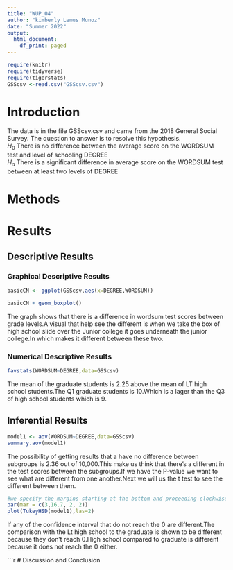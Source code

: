 ```yaml
---
title: "WUP_04"
author: "kimberly Lemus Munoz"
date: "Summer 2022"
output:
  html_document:
    df_print: paged
---
```


```r
require(knitr)
require(tidyverse)
require(tigerstats)
GSScsv <-read.csv("GSScsv.csv")
```


# Introduction

<!--In this section you explain what you are trying to show.  Where did the data come from?  What is the research or other question you are trying to answer?!-->

The data is in the file GSScsv.csv and came from the 2018 General Social Survey.  The question to answer is to resolve this hypothesis.  
$H_0$ There is no difference between the average score on the WORDSUM test and level of schooling DEGREE  
$H_a$ There is a significant difference in average score on the WORDSUM test between at least two levels of DEGREE  

# Methods

<!--Decide on your methods:  use "variable analysis" or other appropriate descriptors.  Make sure to choose at least one graphical method and at least one numerical method.!-->

# Results

<!--Divide this section into two sub-sections:  One for your descriptive  results and one for your inferential results.!-->

## Descriptive Results

### Graphical Descriptive Results

<!--Graphical results here.  Make sure to show your code.  Provide appropriate labels for axes, giving units if possible, and provide a good title for the graph, too.  Use the graphical results to describe the patterns if any that exist in the data as focused toward the research question!-->

```r
basicCN <- ggplot(GSScsv,aes(x=DEGREE,WORDSUM))

basicCN + geom_boxplot()
```


The graph shows that there is a difference in wordsum test scores between grade levels.A visual that help see the different is  when we take the box of high school slide over the Junior college it goes underneath the junior college.In which makes it different between these two.

### Numerical Descriptive Results

<!--Numerical results go here. Use the numerical results to describe the patterns if any that exist in the data as focused toward the research question!-->

```r
favstats(WORDSUM~DEGREE,data=GSScsv)
```


The mean of the graduate students is 2.25 above the mean of LT high school students.The Q1 graduate students is 10.Which is a lager than the Q3 of high school students which is 9.


## Inferential Results

<!--State hypothesis clearly.  Make sure your discussion of the inferential test covers all the aspects that the test output produces, such as test statistic, p-value etc.  Make a decision about the null hypothesis, explain the assumptions on which the selected test/procedure was based, and why the chosen procedure satisfys the assumptions and is appropriate to answer the research question!-->
```r
model1 <- aov(WORDSUM~DEGREE,data=GSScsv)
summary.aov(model1)
```

The possibility of getting results that a have no difference between subgroups is 2.36 out of 10,000.This make us think that there's a different in the test scores between the subgroups.If we have the P-value we want to see what are different from one another.Next we will us the t test to see the different between them.


```r
#we specify the margins starting at the bottom and proceeding clockwise - thus 8.7 is the left side margin to hold the names of the factors
par(mar = c(3,16.7, 2, 2))
plot(TukeyHSD(model1),las=2)
```

If any of the confidence interval that do not reach the 0 are different.The comparison with the Lt high school to the graduate is shown to be different because they don't reach 0.High school compared to graduate is different because it does not reach the 0 either.


```r

# Discussion and Conclusion

<!--Discussion and conclusion here.  If you found a relationship be sure to consider whether the relationship occurs because one of the variavbles causes the other, or whether they perhasps are related for some other reason.  Watch the chapter 6 videos from the GeorgeTown videos collection.!-->
  